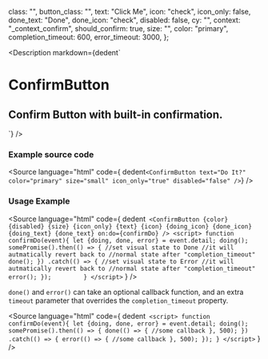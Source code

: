 
  class: "",
  button_class: "",
  text: "Click Me",
  icon: "check",
  icon_only: false,
  done_text: "Done",
  done_icon: "check",
  disabled: false,
  cy: "",
  context: "_context_confirm",
  should_confirm: true,
  size: "",
  color: "primary",
  completion_timeout: 600,
  error_timeout: 3000,
};

<Version />

<Meta of={ConfirmButtonStories} />

<Description
  markdown={dedent`
# ConfirmButton
## Confirm Button with built-in confirmation.
`}
/>

<Canvas>
  <Story of={ConfirmButtonStories.ConfirmButton} />
</Canvas>

<Controls />

### Example source code

<Source language="html" code={ dedent`<ConfirmButton text="Do It?" color="primary" size="small" icon_only="true" disabled="false" />`} />

### Usage Example

<Source
  language="html"
  code={
    dedent`
    <ConfirmButton
      {color}
      {disabled}
      {size}
      {icon_only}
      {text}
      {icon}
      {doing_icon}
      {done_icon}
      {doing_text}
      {done_text}
      on:do={confirmDo}
    />
    <script>
      function confirmDo(event){
        let {doing, done, error} = event.detail;
        doing();
        somePromise().then(() => {
          //set visual state to Done
          //it will autmatically revert back to
          //normal state after "completion_timeout"
          done();
        })
        .catch(() => {
          //set visual state to Error
          //it will autmatically revert back to
          //normal state after "completion_timeout"
          error();
        });        
      }
    </script>`
  }
/>

`done()` and `error()` can take an optional callback function, and an extra `timeout` parameter that overrides the `completion_timeout` property.

<Source
  language="html"
  code={
    dedent`
    <script>
      function confirmDo(event){
        let {doing, done, error} = event.detail;
        doing();
        somePromise().then(() => {
          done(() => {
            //some callback
          }, 500);
        })
        .catch(() => {
          error(() => {
            //some callback
          }, 500);
        });
      }
    </script>`
  }
/>
